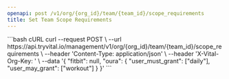 ```yaml
---
openapi: post /v1/org/{org_id}/team/{team_id}/scope_requirements
title: Set Team Scope Requirements
---
```



<OrgManagementAPI />


<RequestExample>
```bash cURL
curl --request POST \
  --url https://api.tryvital.io/management/v1/org/{org_id}/team/{team_id}/scope_requirements \
  --header 'Content-Type: application/json' \
  --header 'X-Vital-Org-Key: <api-key>' \
  --data '{
   "fitbit": null,
   "oura": {
        "user_must_grant": ["daily"],
        "user_may_grant": ["workout"]
   }
}'
```
</RequestExample>
